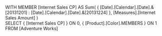 WITH
MEMBER [Internet Sales CP] AS
   Sum( { [Date].[Calendar].[Date].&[20131201] :
          [Date].[Calendar].[Date].&[20131224] }, 
        [Measures].[Internet Sales Amount] )         
SELECT
   { [Internet Sales CP] } ON 0,
   { [Product].[Color].MEMBERS } ON 1
FROM
   [Adventure Works]
